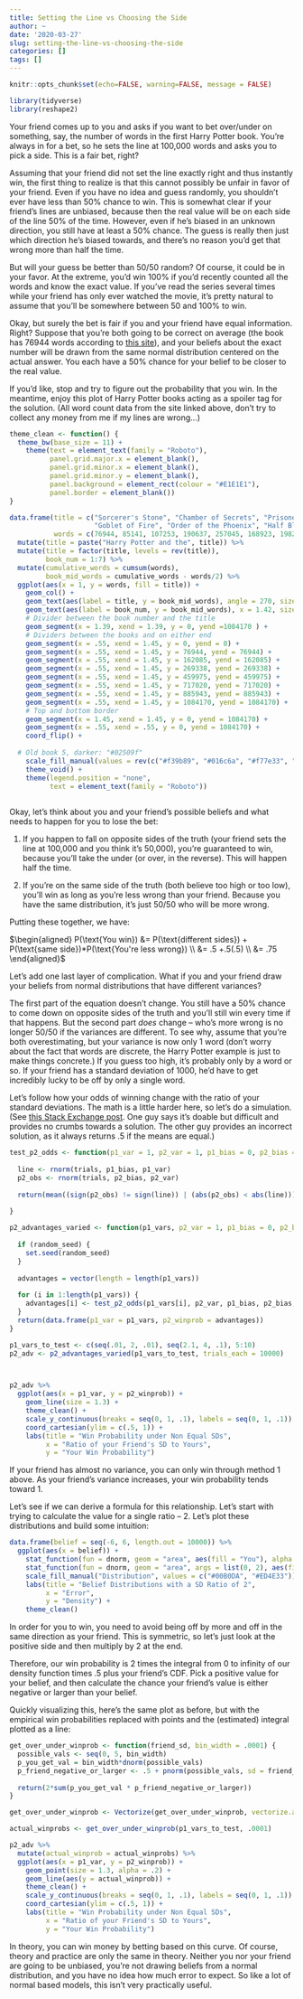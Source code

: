 ```yaml
---
title: Setting the Line vs Choosing the Side
author: ~
date: '2020-03-27'
slug: setting-the-line-vs-choosing-the-side
categories: []
tags: []
---
```

```r
knitr::opts_chunk$set(echo=FALSE, warning=FALSE, message = FALSE)
```


```r
library(tidyverse)
library(reshape2)
```

Your friend comes up to you and asks if you want to bet over/under on something, say, the number of words in the first Harry Potter book. You're always in for a bet, so he sets the line at 100,000 words and asks you to pick a side. This is a fair bet, right? 

Assuming that your friend did not set the line exactly right and thus instantly win, the first thing to realize is that this cannot possibly be unfair in favor of your friend. Even if you have no idea and guess randomly, you shouldn't ever have less than 50% chance to win. This is somewhat clear if your friend's lines are unbiased, because then the real value will be on each side of the line 50% of the time. However, even if he's biased in an unknown direction, you still have at least a 50% chance. The guess is really then just which direction he's biased towards, and there's no reason you'd get that wrong more than half the time.  

But will your guess be better than 50/50 random? Of course, it could be in your favor. At the extreme, you'd win 100% if you'd recently counted all the words and know the exact value. If you've read the series several times while your friend has only ever watched the movie, it's pretty natural to assume that you'll be somewhere between 50 and 100% to win.  

Okay, but surely the bet is fair if you and your friend have equal information. Right? Suppose that you're both going to be correct on average (the book has 76944 words according to [this site](https://wordcounter.io/blog/how-many-words-are-in-harry-potter/)), and your beliefs about the exact number will be drawn from the same normal distribution centered on the actual answer. You each have a 50% chance for your belief to be closer to the real value. 

If you'd like, stop and try to figure out the probability that you win. In the meantime, enjoy this plot of Harry Potter books acting as a spoiler tag for the solution. (All word count data from the site linked above, don't try to collect any money from me if my lines are wrong...)  

```r
theme_clean <- function() {
  theme_bw(base_size = 11) +
    theme(text = element_text(family = "Roboto"),
          panel.grid.major.x = element_blank(),
          panel.grid.minor.x = element_blank(),
          panel.grid.minor.y = element_blank(),
          panel.background = element_rect(colour = "#E1E1E1"),
          panel.border = element_blank())
}

data.frame(title = c("Sorcerer's Stone", "Chamber of Secrets", "Prisoner of Azkaban",
                     "Goblet of Fire", "Order of the Phoenix", "Half Blood Prince", "Deathly Hallows"),
           words = c(76944, 85141, 107253, 190637, 257045, 168923, 198227)) %>% 
  mutate(title = paste("Harry Potter and the", title)) %>% 
  mutate(title = factor(title, levels = rev(title)),
         book_num = 1:7) %>% 
  mutate(cumulative_words = cumsum(words),
         book_mid_words = cumulative_words - words/2) %>% 
  ggplot(aes(x = 1, y = words, fill = title)) +
    geom_col() +
    geom_text(aes(label = title, y = book_mid_words), angle = 270, size = 4) +
    geom_text(aes(label = book_num, y = book_mid_words), x = 1.42, size = 5) +
    # Divider between the book number and the title
    geom_segment(x = 1.39, xend = 1.39, y = 0, yend =1084170 ) +
    # Dividers between the books and on either end
    geom_segment(x = .55, xend = 1.45, y = 0, yend = 0) +
    geom_segment(x = .55, xend = 1.45, y = 76944, yend = 76944) +
    geom_segment(x = .55, xend = 1.45, y = 162085, yend = 162085) +
    geom_segment(x = .55, xend = 1.45, y = 269338, yend = 269338) +
    geom_segment(x = .55, xend = 1.45, y = 459975, yend = 459975) +
    geom_segment(x = .55, xend = 1.45, y = 717020, yend = 717020) +
    geom_segment(x = .55, xend = 1.45, y = 885943, yend = 885943) +
    geom_segment(x = .55, xend = 1.45, y = 1084170, yend = 1084170) +
    # Top and bottom border
    geom_segment(x = 1.45, xend = 1.45, y = 0, yend = 1084170) +
    geom_segment(x = .55, xend = .55, y = 0, yend = 1084170) +
    coord_flip() +
    
  # Old book 5, darker: "#02509f"
    scale_fill_manual(values = rev(c("#f39b89", "#016c6a", "#f77e33", "#bd5298", "#3975a3", "#4eaa4b", "#e77b56"))) +
    theme_void() +
    theme(legend.position = "none",
          text = element_text(family = "Roboto"))
    

```

Okay, let's think about you and your friend's possible beliefs and what needs to happen for you to lose the bet:  

1) If you happen to fall on opposite sides of the truth (your friend sets the line at 100,000 and you think it's 50,000), you're guaranteed to win, because you'll take the under (or over, in the reverse). This will happen half the time. 

2) If you're on the same side of the truth (both believe too high or too low), you'll win as long as you're less wrong than your friend. Because you have the same distribution, it's just 50/50 who will be more wrong.  

Putting these together, we have:  

$\begin{aligned}
P(\text{You win}) &= P(\text{different sides}) + P(\text{same side})*P(\text{You're less wrong}) \\
&= .5 +.5(.5) \\
&= .75
\end{aligned}$


Let's add one last layer of complication. What if you and your friend draw your beliefs from normal distributions that have different variances? 

The first part of the equation doesn't change. You still have a 50% chance to come down on opposite sides of the truth and you'll still win every time if that happens. But the second part *does* change -- who's more wrong is no longer 50/50 if the variances are different. To see why, assume that you're both overestimating, but your variance is now only 1 word (don't worry about the fact that words are discrete, the Harry Potter example is just to make things concrete.) If you guess too high, it's probably only by a word or so. If your friend has a standard deviation of 1000, he'd have to get incredibly lucky to be off by only a single word.  

Let's follow how your odds of winning change with the ratio of your standard deviations. The math is a little harder here, so let's do a simulation. (See [this Stack Exchange post](https://math.stackexchange.com/questions/803421/probability-that-one-folded-normal-is-bigger-than-another). One guy says it's doable but difficult and provides no crumbs towards a solution. The other guy provides an incorrect solution, as it always returns .5 if the means are equal.)  

```r
test_p2_odds <- function(p1_var = 1, p2_var = 1, p1_bias = 0, p2_bias = 0, trials = 1000) {
  
  line <- rnorm(trials, p1_bias, p1_var)
  p2_obs <- rnorm(trials, p2_bias, p2_var)
  
  return(mean((sign(p2_obs) != sign(line)) | (abs(p2_obs) < abs(line))))
  
}

p2_advantages_varied <- function(p1_vars, p2_var = 1, p1_bias = 0, p2_bias = 0, trials_each = 1000, random_seed = 13) {
  
  if (random_seed) {
    set.seed(random_seed)
  }
  
  advantages = vector(length = length(p1_vars))
  
  for (i in 1:length(p1_vars)) {
    advantages[i] <- test_p2_odds(p1_vars[i], p2_var, p1_bias, p2_bias, trials_each)
  }
  return(data.frame(p1_var = p1_vars, p2_winprob = advantages))
}

p1_vars_to_test <- c(seq(.01, 2, .01), seq(2.1, 4, .1), 5:10)
p2_adv <- p2_advantages_varied(p1_vars_to_test, trials_each = 10000)



p2_adv %>% 
  ggplot(aes(x = p1_var, y = p2_winprob)) +
    geom_line(size = 1.3) +
    theme_clean() +
    scale_y_continuous(breaks = seq(0, 1, .1), labels = seq(0, 1, .1)) +
    coord_cartesian(ylim = c(.5, 1)) +
    labs(title = "Win Probability under Non Equal SDs",
         x = "Ratio of your Friend's SD to Yours",
         y = "Your Win Probability")
```

If your friend has almost no variance, you can only win through method 1 above. As your friend's variance increases, your win probability tends toward 1.  

Let's see if we can derive a formula for this relationship. Let's start with trying to calculate the value for a single ratio -- 2. Let's plot these distributions and build some intuition:  

```r
data.frame(belief = seq(-6, 6, length.out = 10000)) %>% 
  ggplot(aes(x = belief)) +
    stat_function(fun = dnorm, geom = "area", aes(fill = "You"), alpha = .5) +
    stat_function(fun = dnorm, geom = "area", args = list(0, 2), aes(fill = "Friend"), alpha = .5) +
    scale_fill_manual("Distribution", values = c("#00B0DA", "#ED4E33")) +
    labs(title = "Belief Distributions with a SD Ratio of 2",
         x = "Error",
         y = "Density") +
    theme_clean()
```

In order for you to win, you need to avoid being off by more and off in the same direction as your friend. This is symmetric, so let's just look at the positive side and then multiply by 2 at the end.   
 
Therefore, our win probability is 2 times the integral from 0 to infinity of our density function times .5 plus your friend's CDF. Pick a positive value for your belief, and then calculate the chance your friend's value is either negative or larger than your belief.

Quickly visualizing this, here's the same plot as before, but with the empirical win probabilities replaced with points and the (estimated) integral plotted as a line:  

```r
get_over_under_winprob <- function(friend_sd, bin_width = .0001) {
  possible_vals <- seq(0, 5, bin_width)
  p_you_get_val = bin_width*dnorm(possible_vals)
  p_friend_negative_or_larger <- .5 + pnorm(possible_vals, sd = friend_sd, lower.tail = F)
  
  return(2*sum(p_you_get_val * p_friend_negative_or_larger))
}

get_over_under_winprob <- Vectorize(get_over_under_winprob, vectorize.args = "friend_sd")

actual_winprobs <- get_over_under_winprob(p1_vars_to_test, .0001)

p2_adv %>% 
  mutate(actual_winprob = actual_winprobs) %>% 
  ggplot(aes(x = p1_var, y = p2_winprob)) +
    geom_point(size = 1.3, alpha = .2) +
    geom_line(aes(y = actual_winprob)) +
    theme_clean() +
    scale_y_continuous(breaks = seq(0, 1, .1), labels = seq(0, 1, .1)) +
    coord_cartesian(ylim = c(.5, 1)) +
    labs(title = "Win Probability under Non Equal SDs",
         x = "Ratio of your Friend's SD to Yours",
         y = "Your Win Probability")

```

In theory, you can win money by betting based on this curve. Of course, theory and practice are only the same in theory. Neither you nor your friend are going to be unbiased, you're not drawing beliefs from a normal distribution, and you have no idea how much error to expect. So like a lot of normal based models, this isn't very practically useful. 









